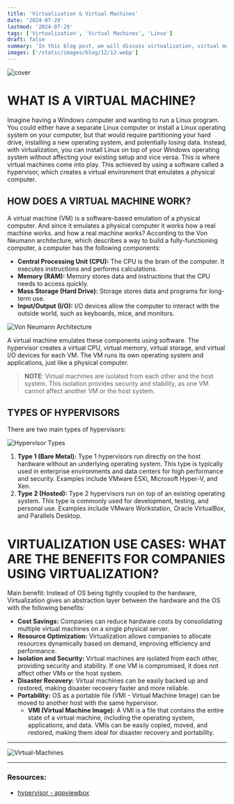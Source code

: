 ```yaml
---
title: 'Virtualization & Virtual Machines'
date: '2024-07-29'
lastmod: '2024-07-29'
tags: ['Virtualization', 'Virtual Machines', 'Linux']
draft: false
summary: 'In this blog post, we will discuss virtualization, virtual machines, and how they are used in modern computing environments.'
images: ['/static/images/blog/12/12.webp']
---
```


![cover](/static/images/blog/12/12.webp)

# WHAT IS A VIRTUAL MACHINE?

Imagine having a Windows computer and wanting to run a Linux program. You could either have a separate Linux computer or install a Linux operating system on your computer, but that would require partitioning your hard drive, installing a new operating system, and potentially losing data. Instead, with virtualization, you can install Linux on top of your Windows operating system without affecting your existing setup and vice versa. This is where virtual machines come into play. This achieved by using a software called a hypervisor, which creates a virtual environment that emulates a physical computer.

## HOW DOES A VIRTUAL MACHINE WORK?

A virtual machine (VM) is a software-based emulation of a physical computer. And since it emulates a physical computer it works how a real machine works. and how a real machine works? According to the Von Neumann architecture, which
describes a way to build a fully-functioning computer, a computer has the following components:

- **Central Processing Unit (CPU):** The CPU is the brain of the computer. It executes instructions and performs calculations.
- **Memory (RAM):** Memory stores data and instructions that the CPU needs to access quickly.
- **Mass Storage (Hard Drive):** Storage stores data and programs for long-term use.
- **Input/Output (I/O):** I/O devices allow the computer to interact with the outside world, such as keyboards, mice, and monitors.

![Von Neumann Architecture](/static/images/blog/12/von-neumann-architecture.png)

A virtual machine emulates these components using software. The hypervisor creates a virtual CPU, virtual memory, virtual storage, and virtual I/O devices for each VM. The VM runs its own operating system and applications, just like a physical computer.

> **NOTE**: Virtual machines are isolated from each other and the host system. This isolation provides security and stability, as one VM cannot affect another VM or the host system.

## TYPES OF HYPERVISORS

There are two main types of hypervisors:

![Hypervisor Types](/static/images/blog/12/hypervisor-types.png)

1. **Type 1 (Bare Metal):** Type 1 hypervisors run directly on the host hardware without an underlying operating system. This type is typically used in enterprise environments and data centers for high performance and security. Examples include VMware ESXi, Microsoft Hyper-V, and Xen.
2. **Type 2 (Hosted):** Type 2 hypervisors run on top of an existing operating system. This type is commonly used for development, testing, and personal use. Examples include VMware Workstation, Oracle VirtualBox, and Parallels Desktop.


# VIRTUALIZATION USE CASES: WHAT ARE THE BENEFITS FOR COMPANIES USING VIRTUALIZATION?

Main benefit: Instead of OS being tightly coupled to the hardware, Virtualization gives an abstraction layer between the hardware and the OS with the following benefits:

- **Cost Savings:** Companies can reduce hardware costs by consolidating multiple virtual machines on a single physical server.
- **Resource Optimization:** Virtualization allows companies to allocate resources dynamically based on demand, improving efficiency and performance.
- **Isolation and Security:** Virtual machines are isolated from each other, providing security and stability. If one VM is compromised, it does not affect other VMs or the host system.
- **Disaster Recovery:** Virtual machines can be easily backed up and restored, making disaster recovery faster and more reliable.
- **Portability:** OS as a portable file (VMI - Virtual Machine Image) can be moved to another host with the same hypervisor.
    - **VMI (Virtual Machine Image):** A VMI is a file that contains the entire state of a virtual machine, including the operating system, applications, and data. VMIs can be easily copied, moved, and restored, making them ideal for disaster recovery and portability.
---

![Virtual-Machines](/static/images/blog/12/virtual-machines.gif)

---

### **Resources:**

- [hypervisor - appviewbox](https://appviewx.com/education-center/hypervisor/)
